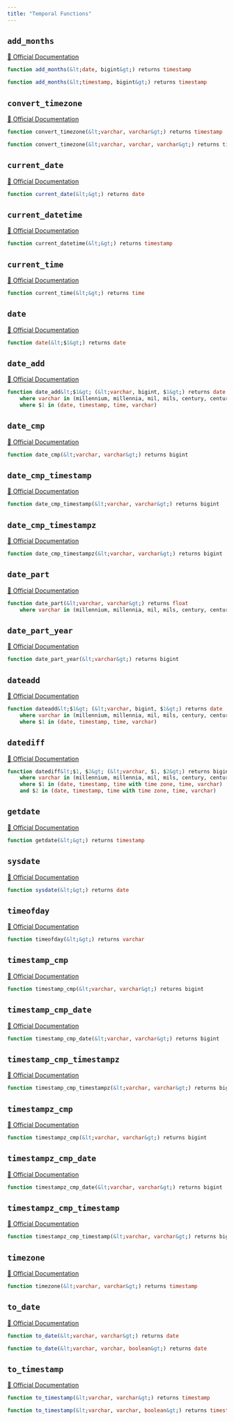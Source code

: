 ```yaml
---
title: "Temporal Functions"
---
```


## `add_months`
[🔗 Official Documentation](#)

```sql
function add_months(&lt;date, bigint&gt;) returns timestamp
```


```sql
function add_months(&lt;timestamp, bigint&gt;) returns timestamp
```


## `convert_timezone`
[🔗 Official Documentation](#)

```sql
function convert_timezone(&lt;varchar, varchar&gt;) returns timestamp
```


```sql
function convert_timezone(&lt;varchar, varchar, varchar&gt;) returns timestamp
```


## `current_date`
[🔗 Official Documentation](#)

```sql
function current_date(&lt;&gt;) returns date
```


## `current_datetime`
[🔗 Official Documentation](#)

```sql
function current_datetime(&lt;&gt;) returns timestamp
```


## `current_time`
[🔗 Official Documentation](#)

```sql
function current_time(&lt;&gt;) returns time
```


## `date`
[🔗 Official Documentation](#)

```sql
function date(&lt;$1&gt;) returns date
```


## `date_add`
[🔗 Official Documentation](#)

```sql
function date_add&lt;$1&gt; (&lt;varchar, bigint, $1&gt;) returns date
	where varchar in (millennium, millennia, mil, mils, century, centuries, c, cent, cents, decade, decades, dec, decs, year, years, y, yr, yrs, quarter, quarters, qtr, qtrs, month, months, mon, mons, week, weeks, w, day, days, d, hour, hours, h, hr, hrs, minute, minutes, m, min, mins, second, seconds, s, sec, secs, millisecond, milliseconds, ms, msec, msecs, msecond, mseconds, millisec, millisecs, millisecon, microsecond, microseconds, microsec, microsecs, microsecond, usecond, useconds, us, usec, usecs)
	where $1 in (date, timestamp, time, varchar)
```


## `date_cmp`
[🔗 Official Documentation](#)

```sql
function date_cmp(&lt;varchar, varchar&gt;) returns bigint
```


## `date_cmp_timestamp`
[🔗 Official Documentation](#)

```sql
function date_cmp_timestamp(&lt;varchar, varchar&gt;) returns bigint
```


## `date_cmp_timestampz`
[🔗 Official Documentation](#)

```sql
function date_cmp_timestampz(&lt;varchar, varchar&gt;) returns bigint
```


## `date_part`
[🔗 Official Documentation](#)

```sql
function date_part(&lt;varchar, varchar&gt;) returns float
	where varchar in (millennium, millennia, mil, mils, century, centuries, c, cent, cents, decade, decades, dec, decs, year, years, y, yr, yrs, quarter, quarters, qtr, qtrs, month, months, mon, mons, week, weeks, w, dayofweek, dow, dw, weekday, dayofyear, doy, dy, yearday, days, days, d, hour, hours, h, hr, hrs, minute, minutes, m, min, mins, second, seconds, s, sec, secs, millisecond, milliseconds, ms, msec, msecs, msecond, mseconds, millisec, millisecs, millisecon, microsecond, microseconds, microsec, microsecs, microsecond, usecond, useconds, us, usec, usecs)
```


## `date_part_year`
[🔗 Official Documentation](#)

```sql
function date_part_year(&lt;varchar&gt;) returns bigint
```


## `dateadd`
[🔗 Official Documentation](#)

```sql
function dateadd&lt;$1&gt; (&lt;varchar, bigint, $1&gt;) returns date
	where varchar in (millennium, millennia, mil, mils, century, centuries, c, cent, cents, decade, decades, dec, decs, year, years, y, yr, yrs, quarter, quarters, qtr, qtrs, month, months, mon, mons, week, weeks, w, day, days, d, hour, hours, h, hr, hrs, minute, minutes, m, min, mins, second, seconds, s, sec, secs, millisecond, milliseconds, ms, msec, msecs, msecond, mseconds, millisec, millisecs, millisecon, microsecond, microseconds, microsec, microsecs, microsecond, usecond, useconds, us, usec, usecs)
	where $1 in (date, timestamp, time, varchar)
```


## `datediff`
[🔗 Official Documentation](#)

```sql
function datediff&lt;$1, $2&gt; (&lt;varchar, $1, $2&gt;) returns bigint
	where varchar in (millennium, millennia, mil, mils, century, centuries, c, cent, cents, decade, decades, dec, decs, year, years, y, yr, yrs, quarter, quarters, qtr, qtrs, month, months, mon, mons, week, weeks, w, day, days, d, hour, hours, h, hr, hrs, minute, minutes, m, min, mins, second, seconds, s, sec, secs, millisecond, milliseconds, ms, msec, msecs, msecond, mseconds, millisec, millisecs, millisecon, microsecond, microseconds, microsec, microsecs, microsecond, usecond, useconds, us, usec, usecs)
	where $1 in (date, timestamp, time with time zone, time, varchar)
	and $2 in (date, timestamp, time with time zone, time, varchar)
```


## `getdate`
[🔗 Official Documentation](#)

```sql
function getdate(&lt;&gt;) returns timestamp
```


## `sysdate`
[🔗 Official Documentation](#)

```sql
function sysdate(&lt;&gt;) returns date
```


## `timeofday`
[🔗 Official Documentation](#)

```sql
function timeofday(&lt;&gt;) returns varchar
```


## `timestamp_cmp`
[🔗 Official Documentation](#)

```sql
function timestamp_cmp(&lt;varchar, varchar&gt;) returns bigint
```


## `timestamp_cmp_date`
[🔗 Official Documentation](#)

```sql
function timestamp_cmp_date(&lt;varchar, varchar&gt;) returns bigint
```


## `timestamp_cmp_timestampz`
[🔗 Official Documentation](#)

```sql
function timestamp_cmp_timestampz(&lt;varchar, varchar&gt;) returns bigint
```


## `timestampz_cmp`
[🔗 Official Documentation](#)

```sql
function timestampz_cmp(&lt;varchar, varchar&gt;) returns bigint
```


## `timestampz_cmp_date`
[🔗 Official Documentation](#)

```sql
function timestampz_cmp_date(&lt;varchar, varchar&gt;) returns bigint
```


## `timestampz_cmp_timestamp`
[🔗 Official Documentation](#)

```sql
function timestampz_cmp_timestamp(&lt;varchar, varchar&gt;) returns bigint
```


## `timezone`
[🔗 Official Documentation](#)

```sql
function timezone(&lt;varchar, varchar&gt;) returns timestamp
```


## `to_date`
[🔗 Official Documentation](#)

```sql
function to_date(&lt;varchar, varchar&gt;) returns date
```


```sql
function to_date(&lt;varchar, varchar, boolean&gt;) returns date
```


## `to_timestamp`
[🔗 Official Documentation](#)

```sql
function to_timestamp(&lt;varchar, varchar&gt;) returns timestamp
```


```sql
function to_timestamp(&lt;varchar, varchar, boolean&gt;) returns timestamp
```



